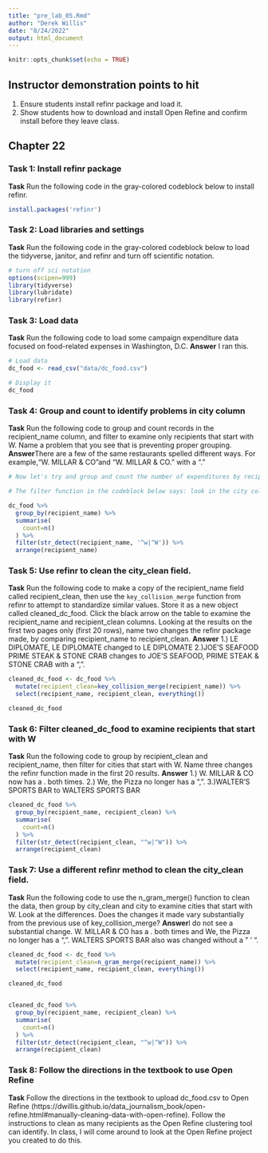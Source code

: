 ```yaml
---
title: "pre_lab_05.Rmd"
author: "Derek Willis"
date: "8/24/2022"
output: html_document
---
```


```r
knitr::opts_chunk$set(echo = TRUE)
```

## Instructor demonstration points to hit
1. Ensure students install refinr package and load it.
2. Show students how to download and install Open Refine and confirm install before they leave class.


## Chapter 22

### Task 1: Install refinr package
**Task** Run the following code in the gray-colored codeblock below to install refinr.

```r
install.packages('refinr')
```

### Task 2: Load libraries and settings
**Task** Run the following code in the gray-colored codeblock below to load the tidyverse, janitor, and refinr and  turn off scientific notation.  
```r
# turn off sci notation
options(scipen=999)
library(tidyverse)
library(lubridate)
library(refinr)
```

### Task 3: Load data
**Task** Run the following code to load some campaign expenditure data focused on food-related expenses in Washington, D.C.
**Answer** I ran this.

```r
# Load data
dc_food <- read_csv("data/dc_food.csv")

# Display it
dc_food

```

### Task 4: Group and count to identify problems in city column
**Task** Run the following code to group and count records in the recipient_name column, and filter to examine only recipients that start with W. Name a problem that you see that is preventing proper grouping.
**Answer**There are a few of the same restaurants spelled different ways. For example,"W. MILLAR & CO"and "W. MILLAR & CO." with a "." 

```r
# Now let's try and group and count the number of expenditures by recipient. To make it a bit more manageable, let's use another string function from `stringr` and filter for recipients that start with the uppercase "W" or lowercase "w" using the function `str_detect()` with a regular expression.  

# The filter function in the codeblock below says: look in the city column, and pluck out any value that starts with (the "^" symbol means "starts with") a lowercase "w" OR (the vertical "|", called a pipe, means OR) an uppercase "W". 

dc_food %>%
  group_by(recipient_name) %>%
  summarise(
    count=n()
  ) %>%
  filter(str_detect(recipient_name, '^w|^W')) %>% 
  arrange(recipient_name)
```

### Task 5: Use refinr to clean the city_clean field.
**Task** Run the following code to make a copy of the recipient_name field called recipient_clean, then use the `key_collision_merge` function from refinr to attempt to standardize similar values. Store it as a new object called cleaned_dc_food.  Click the black arrow on the table to examine the recipient_name and recipient_clean columns.  Looking at the results on the first two pages only (first 20 rows), name two changes the refinr package made, by comparing recipient_name to recipient_clean.
**Answer**
1.) LE DIPLOMATE, LE DIPLOMATE changed to LE DIPLOMATE
2.)JOE'S SEAFOOD PRIME STEAK & STONE CRAB	changes to JOE'S SEAFOOD, PRIME STEAK & STONE CRAB with a ",".

```r
cleaned_dc_food <- dc_food %>%
  mutate(recipient_clean=key_collision_merge(recipient_name)) %>%
  select(recipient_name, recipient_clean, everything())

cleaned_dc_food

```

### Task 6: Filter cleaned_dc_food to examine recipients that start with W
**Task** Run the following code to group by recipient_clean and recipient_name, then filter for cities that start with W. Name three changes the refinr function made in the first 20 results.
**Answer**
1.) W. MILLAR & CO now has a . both times.
2.) We, the Pizza no longer has a ",".
3.)WALTER'S SPORTS BAR to WALTERS SPORTS BAR
```r
cleaned_dc_food %>%
  group_by(recipient_name, recipient_clean) %>%
  summarise(
    count=n()
  ) %>%
  filter(str_detect(recipient_clean, "^w|^W")) %>%
  arrange(recipient_clean)
```
### Task 7: Use a different refinr method to clean the city_clean field.
**Task** Run the following code to use the n_gram_merge() function to clean the data, then group by city_clean and city to examine cities that start with W. Look at the differences. Does the changes it made vary substantially from the previous use of key_collision_merge?
**Answer**I do not see a substantial change. W. MILLAR & CO has a . both times and We, the Pizza no longer has a ",". WALTERS SPORTS BAR also was changed without a " ' ".

```r
cleaned_dc_food <- dc_food %>%
  mutate(recipient_clean=n_gram_merge(recipient_name)) %>%
  select(recipient_name, recipient_clean, everything())

cleaned_dc_food


cleaned_dc_food %>%
  group_by(recipient_name, recipient_clean) %>%
  summarise(
    count=n()
  ) %>%
  filter(str_detect(recipient_clean, "^w|^W")) %>%
  arrange(recipient_clean)


```
### Task 8: Follow the directions in the textbook to use Open Refine
**Task** Follow the directions in the textbook to upload dc_food.csv to Open Refine (https://dwillis.github.io/data_journalism_book/open-refine.html#manually-cleaning-data-with-open-refine). Follow the instructions to clean as many recipients as the Open Refine clustering tool can identify. In class, I will come around to look at the Open Refine project you created to do this.
